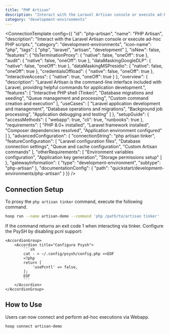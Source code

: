 ```yaml
---
title: "PHP Artisan"
description: "Interact with the Laravel Artisan console or execute ad-hoc PHP scripts."
category: "development-environments"
---
```



<ConnectionTemplate config={{
  "id": "php-artisan",
  "name": "PHP Artisan",
  "description": "Interact with the Laravel Artisan console or execute ad-hoc PHP scripts.",
  "category": "development-environments",
  "icon-name": "php",
  "tags": [
    "php",
    "laravel",
    "artisan",
    "development"
  ],
  "isNew": false,
  "features": {
    "tlsTerminationProxy": {
      "native": false,
      "oneOff": true
    },
    "audit": {
      "native": false,
      "oneOff": true
    },
    "dataMaskingGoogleDLP": {
      "native": false,
      "oneOff": true
    },
    "dataMaskingMSPresidio": {
      "native": false,
      "oneOff": true
    },
    "credentialsOffload": {
      "native": false,
      "oneOff": true
    },
    "interactiveAccess": {
      "native": true,
      "oneOff": true
    }
  },
  "overview": {
    "description": "Laravel Artisan is the command-line interface included with Laravel, providing helpful commands for application development.",
    "features": [
      "Interactive PHP shell (Tinker)",
      "Database migrations and seeding",
      "Queue management and processing",
      "Custom command creation and execution"
    ],
    "useCases": [
      "Laravel application development and management",
      "Database operations and migrations",
      "Background job processing",
      "Application debugging and testing"
    ]
  },
  "setupGuide": {
    "accessMethods": {
      "webapp": true,
      "cli": true,
      "runbooks": true
    },
    "requirements": [
      "PHP 8.0+ installed",
      "Laravel framework installed",
      "Composer dependencies resolved",
      "Application environment configured"
    ]
  },
  "advancedConfiguration": {
    "connectionString": "php artisan tinker",
    "featureConfiguration": [
      "Laravel configuration files",
      "Database connection settings",
      "Queue and cache configuration",
      "Custom Artisan commands"
    ],
    "otherRequirements": [
      "Environment variables configuration",
      "Application key generation",
      "Storage permissions setup"
    ]
  },
  "gatewayInformation": {
    "type": "development-environment",
    "subtype": "php-artisan"
  },
  "documentationConfig": {
    "path": "quickstart/development-environments/php-artisan"
  }
}} />
## Connection Setup

To proxy the `php artisan tinker` command, execute the following command.

```bash
hoop run --name artisan-demo --command 'php /path/to/artisan tinker'
```

<Info>
If the command returns an exit code 1 when interacting via tinker.
Configure the PsySH by disabling pcnl support:

    <AccordionGroup>
        <Accordion title="Configure Psysh">
            ```sh
            cat - > ~/.config/psysh/config.php <<EOF
            <?php
            return [
                'usePcntl' => false,
            ];
            EOF
            ```
        </Accordion>
    </AccordionGroup>
</Info>



## How to Use

Users can now connect and perform ad-hoc executions via Webapp.

```bash
hoop connect artisan-demo
```





